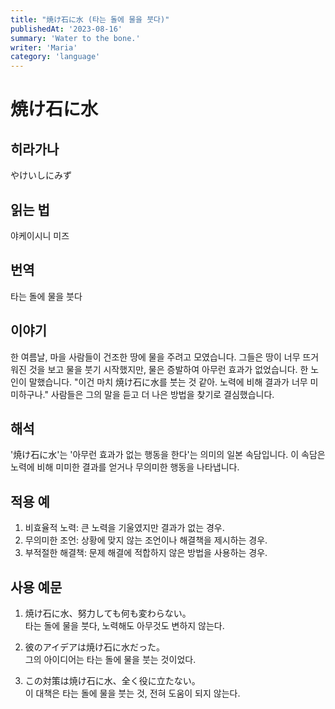 ```yaml
---
title: "焼け石に水 (타는 돌에 물을 붓다)"
publishedAt: '2023-08-16'
summary: 'Water to the bone.'
writer: 'Maria'
category: 'language'
---
```


# 焼け石に水

## 히라가나
やけいしにみず

## 읽는 법
야케이시니 미즈

## 번역
타는 돌에 물을 붓다

## 이야기
한 여름날, 마을 사람들이 건조한 땅에 물을 주려고 모였습니다. 그들은 땅이 너무 뜨거워진 것을 보고 물을 붓기 시작했지만, 물은 증발하여 아무런 효과가 없었습니다. 한 노인이 말했습니다. "이건 마치 焼け石に水를 붓는 것 같아. 노력에 비해 결과가 너무 미미하구나." 사람들은 그의 말을 듣고 더 나은 방법을 찾기로 결심했습니다.

## 해석
'焼け石に水'는 '아무런 효과가 없는 행동을 한다'는 의미의 일본 속담입니다. 이 속담은 노력에 비해 미미한 결과를 얻거나 무의미한 행동을 나타냅니다.

## 적용 예
1. 비효율적 노력: 큰 노력을 기울였지만 결과가 없는 경우.
2. 무의미한 조언: 상황에 맞지 않는 조언이나 해결책을 제시하는 경우.
3. 부적절한 해결책: 문제 해결에 적합하지 않은 방법을 사용하는 경우.

## 사용 예문
1. 焼け石に水、努力しても何も変わらない。
<br /> 타는 돌에 물을 붓다, 노력해도 아무것도 변하지 않는다.

2. 彼のアイデアは焼け石に水だった。
<br /> 그의 아이디어는 타는 돌에 물을 붓는 것이었다.

3. この対策は焼け石に水、全く役に立たない。
<br /> 이 대책은 타는 돌에 물을 붓는 것, 전혀 도움이 되지 않는다.